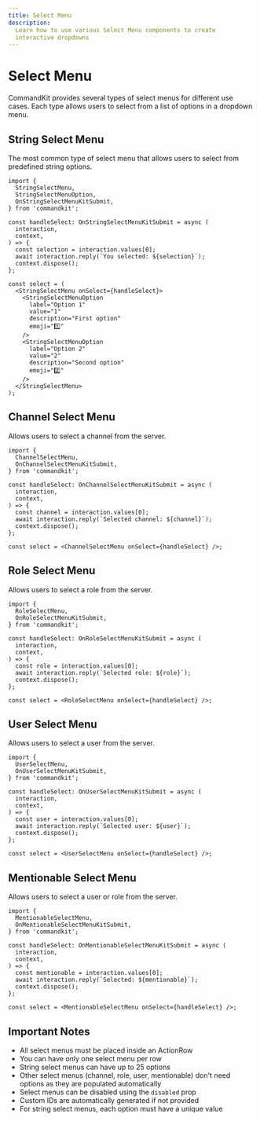 ```yaml
---
title: Select Menu
description:
  Learn how to use various Select Menu components to create
  interactive dropdowns
---
```


# Select Menu

CommandKit provides several types of select menus for different use
cases. Each type allows users to select from a list of options in a
dropdown menu.

## String Select Menu

The most common type of select menu that allows users to select from
predefined string options.

```tsx
import {
  StringSelectMenu,
  StringSelectMenuOption,
  OnStringSelectMenuKitSubmit,
} from 'commandkit';

const handleSelect: OnStringSelectMenuKitSubmit = async (
  interaction,
  context,
) => {
  const selection = interaction.values[0];
  await interaction.reply(`You selected: ${selection}`);
  context.dispose();
};

const select = (
  <StringSelectMenu onSelect={handleSelect}>
    <StringSelectMenuOption
      label="Option 1"
      value="1"
      description="First option"
      emoji="1️⃣"
    />
    <StringSelectMenuOption
      label="Option 2"
      value="2"
      description="Second option"
      emoji="2️⃣"
    />
  </StringSelectMenu>
);
```

## Channel Select Menu

Allows users to select a channel from the server.

```tsx
import {
  ChannelSelectMenu,
  OnChannelSelectMenuKitSubmit,
} from 'commandkit';

const handleSelect: OnChannelSelectMenuKitSubmit = async (
  interaction,
  context,
) => {
  const channel = interaction.values[0];
  await interaction.reply(`Selected channel: ${channel}`);
  context.dispose();
};

const select = <ChannelSelectMenu onSelect={handleSelect} />;
```

## Role Select Menu

Allows users to select a role from the server.

```tsx
import {
  RoleSelectMenu,
  OnRoleSelectMenuKitSubmit,
} from 'commandkit';

const handleSelect: OnRoleSelectMenuKitSubmit = async (
  interaction,
  context,
) => {
  const role = interaction.values[0];
  await interaction.reply(`Selected role: ${role}`);
  context.dispose();
};

const select = <RoleSelectMenu onSelect={handleSelect} />;
```

## User Select Menu

Allows users to select a user from the server.

```tsx
import {
  UserSelectMenu,
  OnUserSelectMenuKitSubmit,
} from 'commandkit';

const handleSelect: OnUserSelectMenuKitSubmit = async (
  interaction,
  context,
) => {
  const user = interaction.values[0];
  await interaction.reply(`Selected user: ${user}`);
  context.dispose();
};

const select = <UserSelectMenu onSelect={handleSelect} />;
```

## Mentionable Select Menu

Allows users to select a user or role from the server.

```tsx
import {
  MentionableSelectMenu,
  OnMentionableSelectMenuKitSubmit,
} from 'commandkit';

const handleSelect: OnMentionableSelectMenuKitSubmit = async (
  interaction,
  context,
) => {
  const mentionable = interaction.values[0];
  await interaction.reply(`Selected: ${mentionable}`);
  context.dispose();
};

const select = <MentionableSelectMenu onSelect={handleSelect} />;
```

## Important Notes

- All select menus must be placed inside an ActionRow
- You can have only one select menu per row
- String select menus can have up to 25 options
- Other select menus (channel, role, user, mentionable) don't need
  options as they are populated automatically
- Select menus can be disabled using the `disabled` prop
- Custom IDs are automatically generated if not provided
- For string select menus, each option must have a unique value

